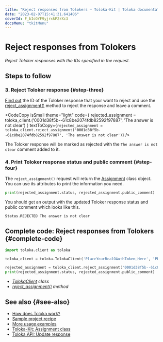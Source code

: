 ```yaml
---
title: "Reject responses from Tolokers — Toloka-Kit | Toloka documentation"
date: "2023-02-07T15:41:31.641406"
coverId: F_bIcOYF9yjrxkPZrXc3
docsMenu: "tkitMenu"
---
```



# Reject responses from Tolokers

_Reject Toloker responses with the IDs specified in the request._

## Steps to follow

<Import/>

<Instantiate/>

### 3. Reject Toloker response {#step-three}

[Find out](/docs/toloka-kit/recipes/get-responses) the ID of the Toloker response that your want to reject and use the [reject_assignment()](/docs/toloka-kit/reference/toloka.client.TolokaClient.reject_assignment) method to reject the response and leave a comment.

<CodeCopy
  isSmall
  theme="light"
  code={
    <HighlightChildren language="python">
      rejected_assignment = toloka_client.<Term term="reject_assignment"><RejectAssignment/></Term>('0001d38f5b--61c8be2074fdb82592f97887', 'The answer is not clear')
    </HighlightChildren>
  }
  textToCopy={`rejected_assignment = toloka_client.reject_assignment('0001d38f5b--61c8be2074fdb82592f97887', 'The answer is not clear')`}
/>

The Toloker response will be marked as rejected with the `The answer is not clear` comment added to it.

### 4. Print Toloker response status and public comment {#step-four}

The `reject_assignment()` request will return the [Assignment](/docs/toloka-kit/reference/toloka.client.assignment.Assignment) class object. You can use its attributes to print the information you need.

```python
print(rejected_assignment.status, rejected_assignment.public_comment)
```

You should get an output with the updated Toloker response status and public comment which looks like this.

```bash
Status.REJECTED The answer is not clear
```

## Complete code: Reject responses from Tolokers {#complete-code}

```python
import toloka.client as toloka

toloka_client = toloka.TolokaClient('PlaceYourRealOAuthToken_Here', 'PRODUCTION')

rejected_assignment = toloka_client.reject_assignment('0001d38f5b--61c8be2074fdb82592f97887', 'The answer is not clear')
print(rejected_assignment.status, rejected_assignment.public_comment)
```

<Note mode="tip" title="List of classes and methods used in this recipe">

- _[TolokaClient](/docs/toloka-kit/reference/toloka.client.TolokaClient) class_
- _[reject_assignment()](/docs/toloka-kit/reference/toloka.client.TolokaClient.reject_assignment) method_

</Note>

## See also {#see-also}

- [How does Toloka work?](/docs/guide/overview)
- [Sample project recipe](/docs/toloka-kit/recipes/learn-basics)
- [More usage examples](/docs/toloka-kit/recipes/use-cases)
- [Toloka-Kit: Assignment class](/docs/toloka-kit/reference/toloka.client.assignment.Assignment)
- [Toloka API: Update response](https://toloka.ai/docs/api/api-reference/#patch-/assignments/-id-)
